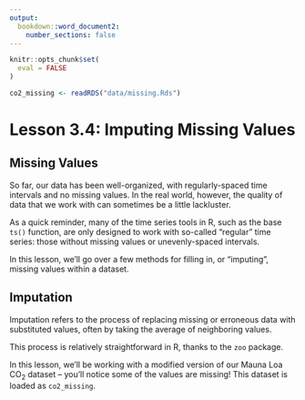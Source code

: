 ```yaml
---
output: 
  bookdown::word_document2:
    number_sections: false
---
```

```r
knitr::opts_chunk$set(
  eval = FALSE
)

co2_missing <- readRDS("data/missing.Rds")
```

# Lesson 3.4: Imputing Missing Values

## Missing Values

So far, our data has been well-organized, with regularly-spaced time intervals and no missing values. In the real world, however, the quality of data that we work with can sometimes be a little lackluster.

As a quick reminder, many of the time series tools in R, such as the base `ts()` function, are only designed to work with so-called "regular" time series: those without missing values or unevenly-spaced intervals.

In this lesson, we'll go over a few methods for filling in, or "imputing", missing values within a dataset. 

## Imputation

Imputation refers to the process of replacing missing or erroneous data with substituted values, often by taking the average of neighboring values.

This process is relatively straightforward in R, thanks to the `zoo` package.

In this lesson, we'll be working with a modified version of our Mauna Loa CO$_2$ dataset -- you'll notice some of the values are missing! This dataset is loaded as `co2_missing`.
